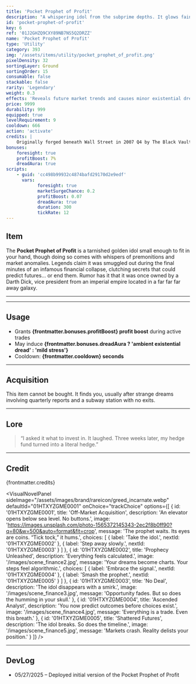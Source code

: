 ```yaml
---
title: 'Pocket Prophet of Profit'
description: "A whispering idol from the subprime depths. It glows faintly with insider congressional knowledge and financial dread."
id: 'pocket-prophet-of-profit'
key: 6
ref: '01J2GHZQ9CXY89NB7NS5Q2DRZZ'
name: 'Pocket Prophet of Profit'
type: 'Utility'
category: 393
img: '/assets/items/utility/pocket_prophet_of_profit.png'
pixelDensity: 32
sortingLayer: Ground
sortingOrder: 15
consumable: false
stackable: false
rarity: 'Legendary'
weight: 0.3
effects: 'Reveals future market trends and causes minor existential dread.'
price: 9999
durability: 999
equipped: true
levelRequirement: 9
cooldown: 666
action: 'activate'
credits: |
    Originally forged beneath Wall Street in 2007 Q4 by The Black Vault Syndicate. Allegedly blessed by a former CFO turned lich. Art by KBVE Pixel Workshop.
bonuses:
    foresight: true
    profitBoost: 7%
    dreadAura: true
scripts:
    - guid: 'cc498b99932c4874bafd29170d2e9edf'
      vars:
            foresight: true
            marketSurgeChance: 0.2
            profitBoost: 0.07
            dreadAura: true
            duration: 300
            tickRate: 12
---
```



## Item

The **Pocket Prophet of Profit** is a tarnished golden idol small enough to fit in your hand, though doing so comes with whispers of premonitions and market anomalies. 
Legends claim it was smuggled out during the final minutes of an infamous financial collapse, clutching secrets that could predict futures… or end them.
Rumor has it that it was once owned by a Darth Dick, vice president from an imperial empire located in a far far far away galaxy.

---

<ItemDBPanel data={frontmatter} />

---

## Usage

- Grants **{frontmatter.bonuses.profitBoost} profit boost** during active trades
- May induce **{frontmatter.bonuses.dreadAura ? 'ambient existential dread' : 'mild stress'}**
- Cooldown: **{frontmatter.cooldown} seconds**

---

## Acquisition

This item cannot be bought. It finds you, usually after strange dreams involving quarterly reports and a subway station with no exits.

---

## Lore

> “I asked it what to invest in. It laughed. Three weeks later, my hedge fund turned into a literal hedge.”

---

## Credit

{frontmatter.credits}

<VisualNovelPanel
  sideImage="/assets/images/brand/rareicon/greed_incarnate.webp"
  defaultId="01HTXYZGME0001"
  onChoice="trackChoice"
  options={[
    {
      id: '01HTXYZGME0001',
      title: 'Off-Market Acquisition',
      description: 'An elevator opens below sea level. No buttons.',
      image: 'https://images.unsplash.com/photo-1565372145343-2ec2f8b0ff90?q=80&w=500&auto=format&fit=crop',
      message: 'The prophet waits. Its eyes are coins. “Tick tock,” it hums.',
      choices: [
        { label: 'Take the idol.', nextId: '01HTXYZGME0002' },
        { label: 'Step away slowly.', nextId: '01HTXYZGME0003' }
      ]
    },
    {
      id: '01HTXYZGME0002',
      title: 'Prophecy Unleashed',
      description: 'Everything feels calculated.',
      image: '/images/scene_finance2.jpg',
      message: 'Your dreams become charts. Your steps feel algorithmic.',
      choices: [
        { label: 'Embrace the signal.', nextId: '01HTXYZGME0004' },
        { label: 'Smash the prophet.', nextId: '01HTXYZGME0005' }
      ]
    },
    {
      id: '01HTXYZGME0003',
      title: 'No Deal',
      description: 'The idol disappears with a smirk.',
      image: '/images/scene_finance3.jpg',
      message: 'Opportunity fades. But so does the humming in your skull.'
    },
    {
      id: '01HTXYZGME0004',
      title: 'Ascended Analyst',
      description: 'You now predict outcomes before choices exist.',
      image: '/images/scene_finance4.jpg',
      message: 'Everything is a trade. Even this breath.'
    },
    {
      id: '01HTXYZGME0005',
      title: 'Shattered Futures',
      description: 'The idol breaks. So does the timeline.',
      image: '/images/scene_finance5.jpg',
      message: 'Markets crash. Reality delists your position.'
    }
  ]}
/>

---

## DevLog

- 05/27/2025 – Deployed initial version of the Pocket Prophet of Profit
